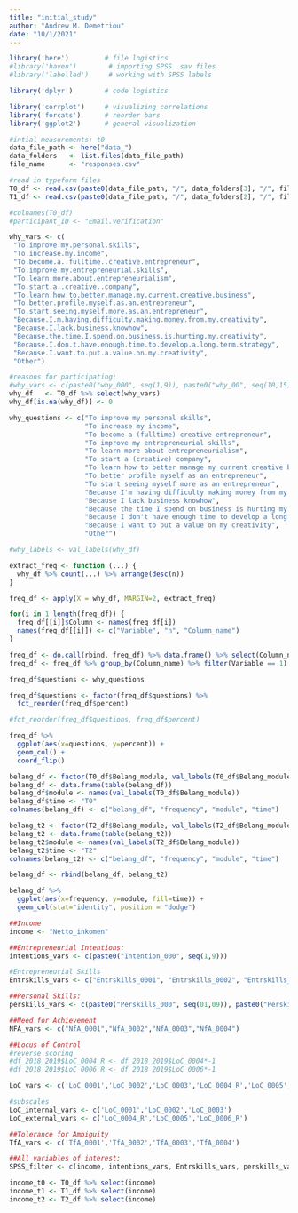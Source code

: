 ```yaml
---
title: "initial_study"
author: "Andrew M. Demetriou"
date: "10/1/2021"
---
```


```r
library('here')         # file logistics
#library('haven')        # importing SPSS .sav files
#library('labelled')     # working with SPSS labels

library('dplyr')        # code logistics

library('corrplot')     # visualizing correlations
library('forcats')      # reorder bars
library('ggplot2')      # general visualization
```

```r
#intial measurements; t0
data_file_path <- here("data_")
data_folders   <- list.files(data_file_path)
file_name      <- "responses.csv"

#read in typeform files
T0_df <- read.csv(paste0(data_file_path, "/", data_folders[3], "/", file_name))
T1_df <- read.csv(paste0(data_file_path, "/", data_folders[2], "/", file_name))
```

```r
#colnames(T0_df)
#participant_ID <- "Email.verification"

why_vars <- c(
 "To.improve.my.personal.skills",
 "To.increase.my.income",
 "To.become.a..fulltime..creative.entrepreneur",
 "To.improve.my.entrepreneurial.skills",
 "To.learn.more.about.entrepreneurialism",
 "To.start.a..creative..company",
 "To.learn.how.to.better.manage.my.current.creative.business",
 "To.better.profile.myself.as.an.entrepreneur",
 "To.start.seeing.myself.more.as.an.entrepreneur",
 "Because.I.m.having.difficulty.making.money.from.my.creativity",                   
 "Because.I.lack.business.knowhow",                   
 "Because.the.time.I.spend.on.business.is.hurting.my.creativity",                   
 "Because.I.don.t.have.enough.time.to.develop.a.long.term.strategy",                   
 "Because.I.want.to.put.a.value.on.my.creativity",
 "Other")
```


```r
#reasons for participating:
#why_vars <- c(paste0("why_000", seq(1,9)), paste0("why_00", seq(10,15)))
why_df   <- T0_df %>% select(why_vars)
why_df[is.na(why_df)] <- 0

why_questions <- c("To improve my personal skills", 
                   "To increase my income", 
                   "To become a (fulltime) creative entrepreneur", 
                   "To improve my entrepreneurial skills",
                   "To learn more about entrepreneurialism",
                   "To start a (creative) company",
                   "To learn how to better manage my current creative business", 
                   "To better profile myself as an entrepreneur",
                   "To start seeing myself more as an entrepreneur",
                   "Because I'm having difficulty making money from my creativity",
                   "Because I lack business knowhow",
                   "Because the time I spend on business is hurting my creativity",
                   "Because I don't have enough time to develop a long term strategy",
                   "Because I want to put a value on my creativity", 
                   "Other")

#why_labels <- val_labels(why_df)
```

```r
extract_freq <- function (...) {
  why_df %>% count(...) %>% arrange(desc(n))
}

freq_df <- apply(X = why_df, MARGIN=2, extract_freq)

for(i in 1:length(freq_df)) {
  freq_df[[i]]$Column <- names(freq_df[i])
  names(freq_df[[i]]) <- c("Variable", "n", "Column_name")
}

freq_df <- do.call(rbind, freq_df) %>% data.frame() %>% select(Column_name,Variable,n)
freq_df <- freq_df %>% group_by(Column_name) %>% filter(Variable == 1) %>% mutate(percent = n/38*100)

freq_df$questions <- why_questions

freq_df$questions <- factor(freq_df$questions) %>%
  fct_reorder(freq_df$percent)

#fct_reorder(freq_df$questions, freq_df$percent)

freq_df %>%
  ggplot(aes(x=questions, y=percent)) +
  geom_col() +
  coord_flip()
```

```r
belang_df <- factor(T0_df$Belang_module, val_labels(T0_df$Belang_module))
belang_df <- data.frame(table(belang_df))
belang_df$module <- names(val_labels(T0_df$Belang_module))
belang_df$time <- "T0"
colnames(belang_df) <- c("belang_df", "frequency", "module", "time")

belang_t2 <- factor(T2_df$Belang_module, val_labels(T2_df$Belang_module))
belang_t2 <- data.frame(table(belang_t2))
belang_t2$module <- names(val_labels(T2_df$Belang_module))
belang_t2$time <- "T2"
colnames(belang_t2) <- c("belang_df", "frequency", "module", "time")

belang_df <- rbind(belang_df, belang_t2)

belang_df %>%
  ggplot(aes(x=frequency, y=module, fill=time)) +
  geom_col(stat="identity", position = "dodge")
```


```r
##Income
income <- "Netto_inkomen"

##Entrepreneurial Intentions:
intentions_vars <- c(paste0("Intention_000", seq(1,9)))

#Entrepreneurial Skills 
Entrskills_vars <- c("Entrskills_0001", "Entrskills_0002", "Entrskills_0003", "Entrskills_0004", "Entrskills_0005", "Entrskills_0006", "Entrskills_0007")

##Personal Skills:
perskills_vars <- c(paste0("Perskills_000", seq(01,09)), paste0("Perskills_00", seq(10,15)))

##Need for Achievement
NFA_vars <- c("NfA_0001","NfA_0002","NfA_0003","NfA_0004")

##Locus of Control
#reverse scoring
#df_2018_2019$LoC_0004_R <- df_2018_2019$LoC_0004*-1
#df_2018_2019$LoC_0006_R <- df_2018_2019$LoC_0006*-1

LoC_vars <- c('LoC_0001','LoC_0002','LoC_0003','LoC_0004_R','LoC_0005','LoC_0006_R')

#subscales
LoC_internal_vars <- c('LoC_0001','LoC_0002','LoC_0003')
LoC_external_vars <- c('LoC_0004_R','LoC_0005','LoC_0006_R')

##Tolerance for Ambiguity
TfA_vars <- c('TfA_0001','TfA_0002','TfA_0003','TfA_0004')

##All variables of interest:
SPSS_filter <- c(income, intentions_vars, Entrskills_vars, perskills_vars, NFA_vars, LoC_vars, TfA_vars)
```

```r
income_t0 <- T0_df %>% select(income)
income_t1 <- T1_df %>% select(income)
income_t2 <- T2_df %>% select(income)
```

